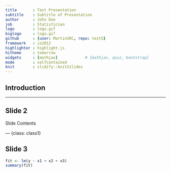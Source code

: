```yaml
---
title       : Test Presentation
subtitle    : Subtitle of Presentation
author      : John Doe
job         : Statistician
logo        : logo.gif
biglogo     : logo.gif
github      : {user: MartinSRC, repo: test5}
framework   : io2012
highlighter : highlight.js
hitheme     : tomorrow
widgets     : [mathjax]            # {mathjax, quiz, bootstrap}
mode        : selfcontained
knit        : slidify::knit2slides
---
```

<style> aside.gdbar img {width: 118.40px; height: 70px; position: absolute;
right: 0; margin: 13px 13px;}.title-slide {background-color: #ECFAFD;
}</style>

## Introduction


---

## Slide 2

Slide Contents

--- {class: class1}

## Slide 3

```r
fit <- lm(y ~ x1 + x2 + x3)
summary(fit)
```


